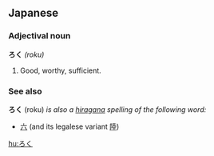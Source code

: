 ==Japanese==
===Adjectival noun===
'''ろく''' ''(roku)''
# Good, worthy, sufficient.

===See also===
'''ろく''' (roku) ''is also a [[hiragana]] spelling of the following word:''
* [[六]] (and its legalese variant [[陸]])

[[hu:ろく]]